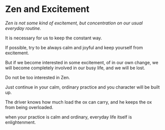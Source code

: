 # Zen and Excitement

_Zen is not some kind of excitement, but concentration on our usual everyday routine._

It is necessary for us to keep the constant way.

If possible, try to be always calm and joyful and keep yourself from excitement.

But if we become interested in some excitement, of in our own change, we will become completely involved in our busy life, and we will be lost.

Do not be too interested in Zen.

Just continue in your calm, ordinary practice and you character will be built up.

The driver knows how much load the ox can carry, and he keeps the ox from being overloaded.

when your practice is calm and ordinary, everyday life itself is enlightenment.
